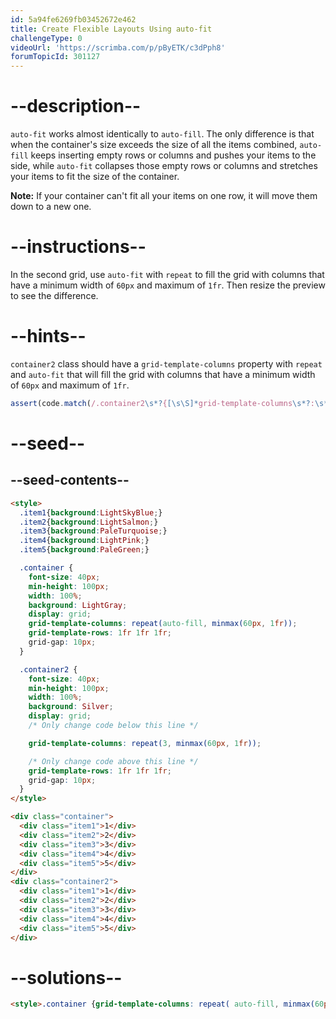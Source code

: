 ```yaml
---
id: 5a94fe6269fb03452672e462
title: Create Flexible Layouts Using auto-fit
challengeType: 0
videoUrl: 'https://scrimba.com/p/pByETK/c3dPph8'
forumTopicId: 301127
---
```


# --description--

`auto-fit` works almost identically to `auto-fill`. The only difference is that when the container's size exceeds the size of all the items combined, `auto-fill` keeps inserting empty rows or columns and pushes your items to the side, while `auto-fit` collapses those empty rows or columns and stretches your items to fit the size of the container.

**Note:** If your container can't fit all your items on one row, it will move them down to a new one.

# --instructions--

In the second grid, use `auto-fit` with `repeat` to fill the grid with columns that have a minimum width of `60px` and maximum of `1fr`. Then resize the preview to see the difference.

# --hints--

`container2` class should have a `grid-template-columns` property with `repeat` and `auto-fit` that will fill the grid with columns that have a minimum width of `60px` and maximum of `1fr`.

```js
assert(code.match(/.container2\s*?{[\s\S]*grid-template-columns\s*?:\s*?repeat\s*?\(\s*?auto-fit\s*?,\s*?minmax\s*?\(\s*?60px\s*?,\s*?1fr\s*?\)\s*?\)\s*?;[\s\S]*}/gi));
```

# --seed--

## --seed-contents--

```html
<style>
  .item1{background:LightSkyBlue;}
  .item2{background:LightSalmon;}
  .item3{background:PaleTurquoise;}
  .item4{background:LightPink;}
  .item5{background:PaleGreen;}

  .container {
    font-size: 40px;
    min-height: 100px;
    width: 100%;
    background: LightGray;
    display: grid;
    grid-template-columns: repeat(auto-fill, minmax(60px, 1fr));
    grid-template-rows: 1fr 1fr 1fr;
    grid-gap: 10px;
  }

  .container2 {
    font-size: 40px;
    min-height: 100px;
    width: 100%;
    background: Silver;
    display: grid;
    /* Only change code below this line */

    grid-template-columns: repeat(3, minmax(60px, 1fr));

    /* Only change code above this line */
    grid-template-rows: 1fr 1fr 1fr;
    grid-gap: 10px;
  }
</style>

<div class="container">
  <div class="item1">1</div>
  <div class="item2">2</div>
  <div class="item3">3</div>
  <div class="item4">4</div>
  <div class="item5">5</div>
</div>
<div class="container2">
  <div class="item1">1</div>
  <div class="item2">2</div>
  <div class="item3">3</div>
  <div class="item4">4</div>
  <div class="item5">5</div>
</div>
```

# --solutions--

```html
<style>.container {grid-template-columns: repeat( auto-fill, minmax(60px, 1fr));} .container2 {grid-template-columns: repeat(auto-fit, minmax(60px, 1fr));}</style>
```
